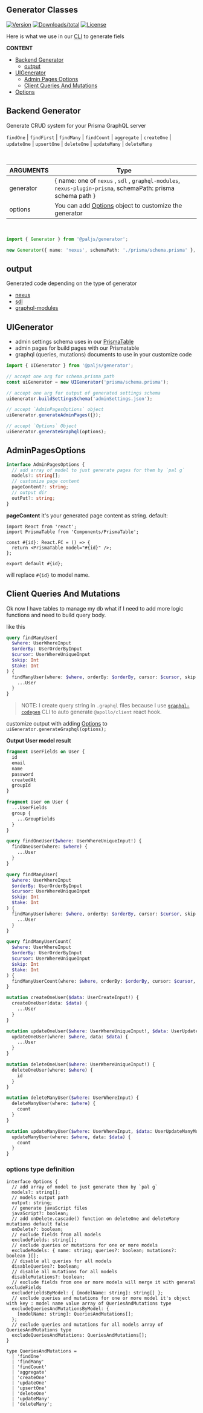 
<SEO title="Generator Classes" />

<MdxCard>


## Generator Classes

[![Version](https://img.shields.io/npm/v/@paljs/generator.svg)](https://npmjs.org/package/@paljs/generator)
[![Downloads/total](https://img.shields.io/npm/dt/@paljs/generator.svg)](https://npmjs.org/package/@paljs/generator)
[![License](https://img.shields.io/npm/l/@paljs/generator.svg)](https://paljs.com/)

Here is what we use in our [CLI](/cli/generator) to generate fiels

**CONTENT**

- [Backend Generator](#backend-generator)
  - [output](#output)
- [UIGenerator](#uigenerator)
  - [Admin Pages Options](#adminpagesoptions)
  - [Client Queries And Mutations](#client-queries-and-mutations)
- [Options](#options-type-definition)

</MdxCard>


<MdxCard>


## Backend Generator

Generate CRUD system for your Prisma GraphQL server

`findOne` | `findFirst` | `findMany` | `findCount` | `aggregate` | `createOne` | `updateOne` | `upsertOne` | `deleteOne` | `updateMany` | `deleteMany`

<br />

| ARGUMENTS | Type                                                                                                        |
| --------- | ----------------------------------------------------------------------------------------------------------- |
| generator | { name: one of `nexus` , `sdl` , `graphql-modules`, `nexus-plugin-prisma`, schemaPath: prisma schema path } |
| options   | You can add [Options](#options-type-definition) object to customize the generator                           |

<br />

```ts
import { Generator } from '@paljs/generator';

new Generator({ name: 'nexus', schemaPath: './prisma/schema.prisma' }, {}).run();
```

## output

Generated code depending on the type of generator

- [nexus](/generator/nexus#output)
- [sdl](/generator/sdl)
- [graphql-modules](/generator/graphql-modules)

</MdxCard>


<MdxCard>


## UIGenerator

- admin settings schema uses in our [PrismaTable](/prisma-admin/#prisma-table)
- admin pages for build pages with our Prismatable
- graphql (queries, mutations) documents to use in your customize code

```ts
import { UIGenerator } from '@paljs/generator';

// accept one arg for schema.prisma path
const uiGenerator = new UIGenerator('prisma/schema.prisma');

// accept one arg for output of generated settings schema
uiGenerator.buildSettingsSchema('adminSettings.json');

// accept `AdminPagesOptions` object
uiGenerator.generateAdminPages({});

// accept `Options` Object
uiGenerator.generateGraphql(options);
```

## AdminPagesOptions

```ts
interface AdminPagesOptions {
  // add array of model to just generate pages for them by `pal g`
  models?: string[];
  // customize page content
  pageContent?: string;
  // output dir
  outPut?: string;
}
```

**pageContent** it's your generated page content as string. default:

```
import React from 'react';
import PrismaTable from 'Components/PrismaTable';

const #{id}: React.FC = () => {
  return <PrismaTable model="#{id}" />;
};

export default #{id};
```

will replace `#{id}` to model name.

## Client Queries And Mutations

Ok now I have tables to manage my db what if I need to add more logic functions and need to build query body.

like this

```graphql
query findManyUser(
  $where: UserWhereInput
  $orderBy: UserOrderByInput
  $cursor: UserWhereUniqueInput
  $skip: Int
  $take: Int
) {
  findManyUser(where: $where, orderBy: $orderBy, cursor: $cursor, skip: $skip, take: $take) {
    ...User
  }
}
```

> NOTE: I create query string in `.graphql` files because I use [`graphql-codegen`](https://graphql-code-generator.com/docs/plugins/typescript-react-apollo) CLI to auto generate `@apollo/client` react hook.

customize output with adding [Options](#options-type-definition) to `uiGenerator.generateGraphql(options);`

**Output User model result**

```graphql
fragment UserFields on User {
  id
  email
  name
  password
  createdAt
  groupId
}

fragment User on User {
  ...UserFields
  group {
    ...GroupFields
  }
}

query findOneUser($where: UserWhereUniqueInput!) {
  findOneUser(where: $where) {
    ...User
  }
}

query findManyUser(
  $where: UserWhereInput
  $orderBy: UserOrderByInput
  $cursor: UserWhereUniqueInput
  $skip: Int
  $take: Int
) {
  findManyUser(where: $where, orderBy: $orderBy, cursor: $cursor, skip: $skip, take: $take) {
    ...User
  }
}

query findManyUserCount(
  $where: UserWhereInput
  $orderBy: UserOrderByInput
  $cursor: UserWhereUniqueInput
  $skip: Int
  $take: Int
) {
  findManyUserCount(where: $where, orderBy: $orderBy, cursor: $cursor, skip: $skip, take: $take)
}

mutation createOneUser($data: UserCreateInput!) {
  createOneUser(data: $data) {
    ...User
  }
}

mutation updateOneUser($where: UserWhereUniqueInput!, $data: UserUpdateInput!) {
  updateOneUser(where: $where, data: $data) {
    ...User
  }
}

mutation deleteOneUser($where: UserWhereUniqueInput!) {
  deleteOneUser(where: $where) {
    id
  }
}

mutation deleteManyUser($where: UserWhereInput) {
  deleteManyUser(where: $where) {
    count
  }
}

mutation updateManyUser($where: UserWhereInput, $data: UserUpdateManyMutationInput!) {
  updateManyUser(where: $where, data: $data) {
    count
  }
}
```

</MdxCard>


<MdxCard>


### options type definition

```ts{3,5,7,9,11,13,15,17,19,21-23,25}
interface Options {
  // add array of model to just generate them by `pal g`
  models?: string[];
  // models output path
  output: string;
  // generate javaScript files
  javaScript?: boolean;
  // add onDelete.cascade() function on deleteOne and deleteMany mutations default false
  onDelete?: boolean;
  // exclude fields from all models
  excludeFields: string[];
  // exclude queries or mutations for one or more models
  excludeModels: { name: string; queries?: boolean; mutations?: boolean }[];
  // disable all queries for all models
  disableQueries?: boolean;
  // disable all mutations for all models
  disableMutations?: boolean;
  // exclude fields from one or more models will merge it with general excludeFields
  excludeFieldsByModel: { [modelName: string]: string[] };
  // exclude queries and mutations for one or more model it's object with key : model name value array of QueriesAndMutations type
  excludeQueriesAndMutationsByModel: {
    [modelName: string]: QueriesAndMutations[];
  };
  // exclude queries and mutations for all models array of QueriesAndMutations type
  excludeQueriesAndMutations: QueriesAndMutations[];
}

type QueriesAndMutations =
  | 'findOne'
  | 'findMany'
  | 'findCount'
  | 'aggregate'
  | 'createOne'
  | 'updateOne'
  | 'upsertOne'
  | 'deleteOne'
  | 'updateMany'
  | 'deleteMany';
```

</MdxCard>

